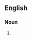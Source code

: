 ==English==

===Noun===
{{en-noun|sg=[[co-|co]]-[[operation]]|-}}

# {{alternative spelling of|cooperate}}